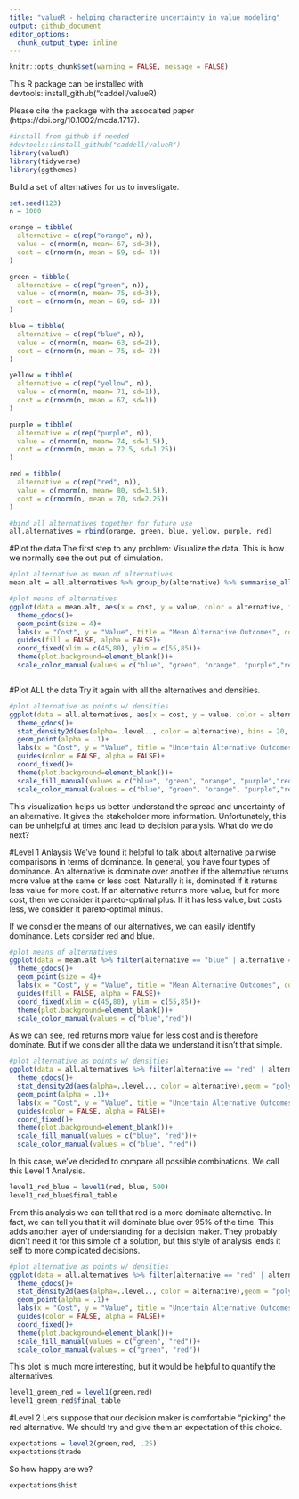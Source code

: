 ```yaml
---
title: "valueR - helping characterize uncertainty in value modeling"
output: github_document
editor_options:
  chunk_output_type: inline
---
```


```r
knitr::opts_chunk$set(warning = FALSE, message = FALSE) 
```
This R package can be installed with devtools::install_github("caddell/valueR)

Please cite the package with the assocaited paper (https://doi.org/10.1002/mcda.1717). 
```r
#install from github if needed
#devtools::install_github("caddell/valueR")
library(valueR)
library(tidyverse)
library(ggthemes)
```


Build a set of alternatives for us to investigate.

```r


set.seed(123)
n = 1000

orange = tibble(
  alternative = c(rep("orange", n)),
  value = c(rnorm(n, mean= 67, sd=3)),
  cost = c(rnorm(n, mean = 59, sd= 4))
)

green = tibble(
  alternative = c(rep("green", n)),
  value = c(rnorm(n, mean= 75, sd=3)),
  cost = c(rnorm(n, mean = 69, sd= 3))
)

blue = tibble(
  alternative = c(rep("blue", n)),
  value = c(rnorm(n, mean= 63, sd=2)),
  cost = c(rnorm(n, mean = 75, sd= 2))
)

yellow = tibble(
  alternative = c(rep("yellow", n)),
  value = c(rnorm(n, mean= 71, sd=1)),
  cost = c(rnorm(n, mean = 67, sd=1))
)

purple = tibble(
  alternative = c(rep("purple", n)),
  value = c(rnorm(n, mean= 74, sd=1.5)),
  cost = c(rnorm(n, mean = 72.5, sd=1.25))
)

red = tibble(
  alternative = c(rep("red", n)),
  value = c(rnorm(n, mean= 80, sd=1.5)),
  cost = c(rnorm(n, mean = 70, sd=2.25))
)

#bind all alternatives together for future use
all.alternatives = rbind(orange, green, blue, yellow, purple, red)

```

#Plot the data
The first step to any problem: Visualize the data. This is how we normally see the out put of simulation.

```r
#plot alternative as mean of alternatives
mean.alt = all.alternatives %>% group_by(alternative) %>% summarise_all(mean)

#plot means of alternatives
ggplot(data = mean.alt, aes(x = cost, y = value, color = alternative, fill = alternative))+
  theme_gdocs()+
  geom_point(size = 4)+
  labs(x = "Cost", y = "Value", title = "Mean Alternative Outcomes", color= "Alternative")+
  guides(fill = FALSE, alpha = FALSE)+
  coord_fixed(xlim = c(45,80), ylim = c(55,85))+
  theme(plot.background=element_blank())+
  scale_color_manual(values = c("blue", "green", "orange", "purple","red","yellow"))



```

#Plot ALL the data
Try it again with all the alternatives and densities.
```r
#plot alternative as points w/ densities
ggplot(data = all.alternatives, aes(x = cost, y = value, color = alternative, fill = alternative))+
  theme_gdocs()+
  stat_density2d(aes(alpha=..level.., color = alternative), bins = 20, geom = "polygon")+
  geom_point(alpha = .1)+
  labs(x = "Cost", y = "Value", title = "Uncertain Alternative Outcomes", fill= "Alternative")+
  guides(color = FALSE, alpha = FALSE)+
  coord_fixed()+
  theme(plot.background=element_blank())+
  scale_fill_manual(values = c("blue", "green", "orange", "purple","red","yellow"))+
  scale_color_manual(values = c("blue", "green", "orange", "purple","red","yellow"))
```

This visualization helps us better understand the spread and uncertainty of an alternative. It gives the stakeholder more information. Unfortunately, this can be unhelpful at times and lead to decision paralysis. What do we do next?

#Level 1 Anlaysis
We've found it helpful to talk about alternative pairwise comparisons in terms of dominance. In general, you have four types of dominance. An alternative is dominate over another if the alternative returns more value at the same or less cost. Naturally it is, dominated if it returns less value for more cost. If an alternative returns more value, but for more cost, then we consider it pareto-optimal plus. If it has less value, but costs less, we consider it pareto-optimal minus.

If we consdier the means of our alternatives, we can easily identify dominance. Lets consider red and blue.
```r
#plot means of alternatives
ggplot(data = mean.alt %>% filter(alternative == "blue" | alternative == "red"), aes(x = cost, y = value, color = alternative, fill = alternative))+
  theme_gdocs()+
  geom_point(size = 4)+
  labs(x = "Cost", y = "Value", title = "Mean Alternative Outcomes", color= "Alternative")+
  guides(fill = FALSE, alpha = FALSE)+
  coord_fixed(xlim = c(45,80), ylim = c(55,85))+
  theme(plot.background=element_blank())+
  scale_color_manual(values = c("blue","red"))
```

As we can see, red returns more value for less cost and is therefore dominate. But if we consider all the data we understand it isn't that simple. 

```r
#plot alternative as points w/ densities
ggplot(data = all.alternatives %>% filter(alternative == "red" | alternative == "blue"), aes(x = cost, y = value, color = alternative, fill = alternative))+
  theme_gdocs()+
  stat_density2d(aes(alpha=..level.., color = alternative),geom = "polygon")+
  geom_point(alpha = .1)+
  labs(x = "Cost", y = "Value", title = "Uncertain Alternative Outcomes", fill= "Alternative")+
  guides(color = FALSE, alpha = FALSE)+
  coord_fixed()+
  theme(plot.background=element_blank())+
  scale_fill_manual(values = c("blue", "red"))+
  scale_color_manual(values = c("blue", "red"))
```

In this case, we've decided to compare all possible combinations. We call this Level 1 Analysis. 
```r
level1_red_blue = level1(red, blue, 500)
level1_red_blue$final_table
```

From this analysis we can tell that red is a more dominate alternative. In fact, we can tell you that it will dominate blue over 95% of the time. This adds another layer of understanding for a decision maker. They probably didn't need it for this simple of a solution, but this style of analysis lends it self to more complicated decisions. 
```r
#plot alternative as points w/ densities
ggplot(data = all.alternatives %>% filter(alternative == "red" | alternative == "green"), aes(x = cost, y = value, color = alternative, fill = alternative))+
  theme_gdocs()+
  stat_density2d(aes(alpha=..level.., color = alternative),geom = "polygon")+
  geom_point(alpha = .1)+
  labs(x = "Cost", y = "Value", title = "Uncertain Alternative Outcomes", fill= "Alternative")+
  guides(color = FALSE, alpha = FALSE)+
  coord_fixed()+
  theme(plot.background=element_blank())+
  scale_fill_manual(values = c("green", "red"))+
  scale_color_manual(values = c("green", "red"))
```
This plot is much more interesting, but it would be helpful to quantify the alternatives. 
```r
level1_green_red = level1(green,red)
level1_green_red$final_table
```

#Level 2
Lets suppose that our decision maker is comfortable "picking" the red alternative. We should try and give them an expectation of this choice. 

```r
expectations = level2(green,red, .25)
expectations$trade

```
So how happy are we?
```r
expectations$hist
```







